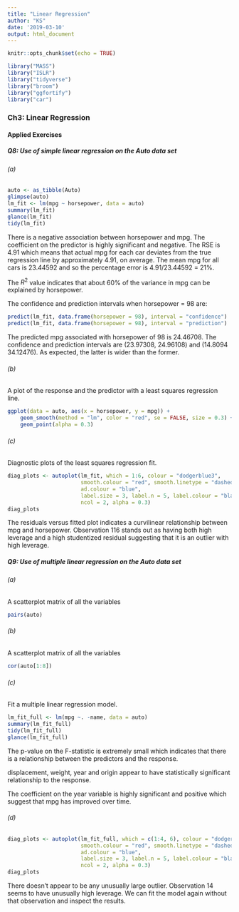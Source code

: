 ```yaml
---
title: "Linear Regression"
author: "KS"
date: '2019-03-10'
output: html_document
---
```


```r
knitr::opts_chunk$set(echo = TRUE)
```
```r
library("MASS")
library("ISLR")
library("tidyverse")
library("broom")
library("ggfortify")
library("car")
```

### Ch3: Linear Regression
#### Applied Exercises
##### Q8: Use of simple linear regression on the Auto data set
###### (a)

```r
auto <- as_tibble(Auto)
glimpse(auto)
lm_fit <- lm(mpg ~ horsepower, data = auto)
summary(lm_fit)
glance(lm_fit)
tidy(lm_fit)
```

There is a negative association between horsepower and mpg. The coefficient on the predictor is highly significant and negative. The RSE is 4.91 which means that actual mpg for each car deviates from the true regression line by approximately 4.91, on average. The mean mpg for all cars is 23.44592 and so the percentage error is 4.91/23.44592 = 21%.

The $R^2$ value indicates that about 60% of the variance in mpg can be explained by horsepower. 

The confidence and prediction intervals when horsepower = 98 are:

```r
predict(lm_fit, data.frame(horsepower = 98), interval = "confidence")
predict(lm_fit, data.frame(horsepower = 98), interval = "prediction")
```

The predicted mpg associated with horsepower of 98 is 24.46708. The confidence and prediction intervals are (23.97308, 24.96108) and (14.8094 34.12476). As expected, the latter is wider than the former.

###### (b)

A plot of the response and the predictor with a least squares regression line.
```r
ggplot(data = auto, aes(x = horsepower, y = mpg)) +
    geom_smooth(method = "lm", color = "red", se = FALSE, size = 0.3) + 
    geom_point(alpha = 0.3)
```

###### (c)

Diagnostic plots of the least squares regression fit. 

```r
diag_plots <- autoplot(lm_fit, which = 1:6, colour = "dodgerblue3",
                       smooth.colour = "red", smooth.linetype = "dashed",
                       ad.colour = "blue",
                       label.size = 3, label.n = 5, label.colour = "black",
                       ncol = 2, alpha = 0.3)
diag_plots
```

The residuals versus fitted plot indicates a curvilinear relationship between mpg and horsepower. Observation 116 stands out as having both high leverage and a high studentized residual suggesting that it is an outlier with high leverage.

##### Q9: Use of multiple linear regression on the Auto data set
###### (a)

A scatterplot matrix of all the variables

```r
pairs(auto)
```

###### (b)

A scatterplot matrix of all the variables

```r
cor(auto[1:8])
```

###### (c)

Fit a multiple linear regression model.

```r
lm_fit_full <- lm(mpg ~. -name, data = auto) 
summary(lm_fit_full)
tidy(lm_fit_full)
glance(lm_fit_full)
```

The p-value on the F-statistic is extremely small which indicates that there is a relationship between the predictors and the response.

displacement, weight, year and origin appear to have statistically significant relationship to the response.

The coefficient on the year variable is highly significant and positive which suggest that mpg has improved over time. 

###### (d)

```r
diag_plots <- autoplot(lm_fit_full, which = c(1:4, 6), colour = "dodgerblue3",
                       smooth.colour = "red", smooth.linetype = "dashed",
                       ad.colour = "blue",
                       label.size = 3, label.n = 5, label.colour = "black",
                       ncol = 2, alpha = 0.3)
diag_plots
```

There doesn't appear to be any unusually large outlier. Observation 14 seems to have unusually high leverage. We can fit the model again without that observation and inspect the results. 

```r
```